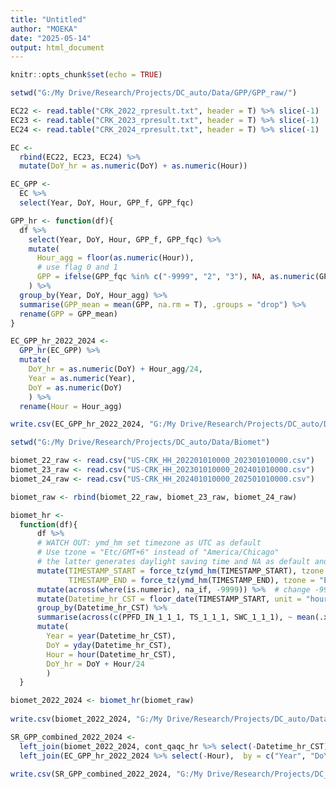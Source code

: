 ```yaml
---
title: "Untitled"
author: "MOEKA"
date: "2025-05-14"
output: html_document
---
```


```r
knitr::opts_chunk$set(echo = TRUE)
```

```r
setwd("G:/My Drive/Research/Projects/DC_auto/Data/GPP/GPP_raw/")

EC22 <- read.table("CRK_2022_rpresult.txt", header = T) %>% slice(-1)
EC23 <- read.table("CRK_2023_rpresult.txt", header = T) %>% slice(-1)
EC24 <- read.table("CRK_2024_rpresult.txt", header = T) %>% slice(-1)

EC <- 
  rbind(EC22, EC23, EC24) %>% 
  mutate(DoY_hr = as.numeric(DoY) + as.numeric(Hour))

EC_GPP <- 
  EC %>% 
  select(Year, DoY, Hour, GPP_f, GPP_fqc) 
```

```r
GPP_hr <- function(df){
  df %>% 
    select(Year, DoY, Hour, GPP_f, GPP_fqc) %>% 
    mutate(
      Hour_agg = floor(as.numeric(Hour)),
      # use flag 0 and 1
      GPP = ifelse(GPP_fqc %in% c("-9999", "2", "3"), NA, as.numeric(GPP_f))
    ) %>%
  group_by(Year, DoY, Hour_agg) %>%
  summarise(GPP_mean = mean(GPP, na.rm = T), .groups = "drop") %>% 
  rename(GPP = GPP_mean)
}

EC_GPP_hr_2022_2024 <- 
  GPP_hr(EC_GPP) %>% 
  mutate(
    DoY_hr = as.numeric(DoY) + Hour_agg/24,
    Year = as.numeric(Year),
    DoY = as.numeric(DoY)
    ) %>% 
  rename(Hour = Hour_agg)

write.csv(EC_GPP_hr_2022_2024, "G:/My Drive/Research/Projects/DC_auto/Data/GPP/GPP_hr_2022_2024.csv", row.names = F)
```

```r
setwd("G:/My Drive/Research/Projects/DC_auto/Data/Biomet")

biomet_22_raw <- read.csv("US-CRK_HH_202201010000_202301010000.csv")
biomet_23_raw <- read.csv("US-CRK_HH_202301010000_202401010000.csv")
biomet_24_raw <- read.csv("US-CRK_HH_202401010000_202501010000.csv")

biomet_raw <- rbind(biomet_22_raw, biomet_23_raw, biomet_24_raw)
```

```r
biomet_hr <- 
  function(df){
      df %>%
      # WATCH OUT: ymd_hm set timezone as UTC as default
      # Use tzone = "Etc/GMT+6" instead of "America/Chicago"
      # the latter generates daylight saving time and NA as default and no way prevending from it
      mutate(TIMESTAMP_START = force_tz(ymd_hm(TIMESTAMP_START), tzone = "Etc/GMT+6"),
             TIMESTAMP_END = force_tz(ymd_hm(TIMESTAMP_END), tzone = "Etc/GMT+6")) %>%
      mutate(across(where(is.numeric), na_if, -9999)) %>%  # change -9999 to NA
      mutate(Datetime_hr_CST = floor_date(TIMESTAMP_START, unit = "hour")) %>%
      group_by(Datetime_hr_CST) %>%
      summarise(across(c(PPFD_IN_1_1_1, TS_1_1_1, SWC_1_1_1), ~ mean(.x, na.rm = TRUE))) %>%  # aggregate to hourly
      mutate(
        Year = year(Datetime_hr_CST),
        DoY = yday(Datetime_hr_CST),
        Hour = hour(Datetime_hr_CST),
        DoY_hr = DoY + Hour/24
        )
  }

biomet_2022_2024 <- biomet_hr(biomet_raw) 
  
write.csv(biomet_2022_2024, "G:/My Drive/Research/Projects/DC_auto/Data/Biomet/biomet_hr_2022_2024.csv", row.names = F)
```

```r
SR_GPP_combined_2022_2024 <- 
  left_join(biomet_2022_2024, cont_qaqc_hr %>% select(-Datetime_hr_CST), by = c("Year", "DoY", "DoY_hr")) %>% 
  left_join(EC_GPP_hr_2022_2024 %>% select(-Hour),  by = c("Year", "DoY", "DoY_hr"))

write.csv(SR_GPP_combined_2022_2024, "G:/My Drive/Research/Projects/DC_auto/Data/GPP_SR_combined/GPP_SR_combined_2022_2024.csv", row.names = F)
```
